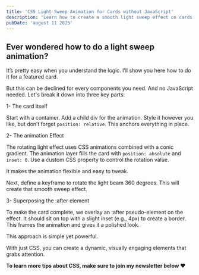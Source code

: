 ```yaml
---
title: 'CSS Light Sweep Animation for Cards without JavaScript'
description: 'Learn how to create a smooth light sweep effect on cards using only CSS gradients and keyframes. Simple, reusable, and no JavaScript required.'
pubDate: 'august 11 2025'
---
```



<Picture
	src="/short/08-2025/feature-card-animation.gif"
	alt="Example card showing animated CSS light sweep highlight effect"
	width="400"
	height="600"
	style="margin: 2em auto 1em auto; display: block; border: 4px solid var(--border)"
/>

## Ever wondered how to do a light sweep animation?

It’s pretty easy when you understand the logic.
I’ll show you here how to do it for a featured card.

But this can be declined for every components you need.
And no JavaScript needed.
Let's break it down into three key parts:

1- The card itself

Start with a container. Add a child div for the animation.
Style it however you like, but don’t forget `position: relative`. This anchors everything in place.

2- The animation Effect

The rotating light effect uses CSS animations combined with a conic gradient.
The animation layer fills the card with `position: absolute` and `inset: 0`.
Use a custom CSS property to control the rotation value.

It makes the animation flexible and easy to tweak.

Next, define a keyframe to rotate the light beam 360 degrees.
This will create that smooth sweep effect.

3- Superposing the :after element

To make the card complete, we overlay an :after pseudo-element on the effect.
It should sit on top with a slight inset (e.g., 4px) to create a border.
This frames the animation and gives it a polished look.

This approach is simple yet powerful.

With just CSS, you can create a dynamic, visually engaging elements that grabs attention.

**To learn more tips about CSS, make sure to join my newsletter below ❤️**
